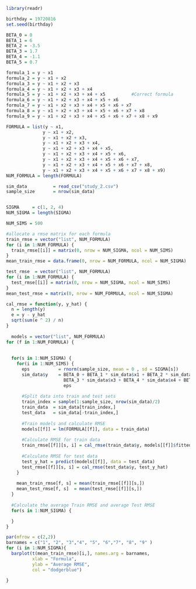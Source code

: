```r
library(readr)

birthday = 19720816
set.seed(birthday)

BETA_0 = 0
BETA_1 = 6
BETA_2 = -3.5
BETA_3 = 1.7
BETA_4 = -1.1
BETA_5 = 0.7

formula_1 = y ~ x1
formula_2 = y ~ x1 + x2
formula_3 = y ~ x1 + x2 + x3
formula_4 = y ~ x1 + x2 + x3 + x4
formula_5 = y ~ x1 + x2 + x3 + x4 + x5          #Correct formula
formula_6 = y ~ x1 + x2 + x3 + x4 + x5 + x6
formula_7 = y ~ x1 + x2 + x3 + x4 + x5 + x6 + x7
formula_8 = y ~ x1 + x2 + x3 + x4 + x5 + x6 + x7 + x8
formula_9 = y ~ x1 + x2 + x3 + x4 + x5 + x6 + x7 + x8 + x9

FORMULA = list(y ~ x1, 
              y ~ x1 + x2, 
              y ~ x1 + x2 + x3,
              y ~ x1 + x2 + x3 + x4,
              y ~ x1 + x2 + x3 + x4 + x5,
              y ~ x1 + x2 + x3 + x4 + x5 + x6,
              y ~ x1 + x2 + x3 + x4 + x5 + x6 + x7, 
              y ~ x1 + x2 + x3 + x4 + x5 + x6 + x7 + x8,
              y ~ x1 + x2 + x3 + x4 + x5 + x6 + x7 + x8 + x9)
NUM_FORMULA = length(FORMULA)

sim_data          = read_csv("study_2.csv")
sample_size       = nrow(sim_data)


SIGMA     = c(1, 2, 4)
NUM_SIGMA = length(SIGMA)

NUM_SIMS = 500

#allocate a rmse matrix for each formula
train_rmse = vector("list", NUM_FORMULA)
for (i in 1:NUM_FORMULA) {
  train_rmse[[i]] = matrix(0, nrow = NUM_SIGMA, ncol = NUM_SIMS)
}
mean_train_rmse = data.frame(0, nrow = NUM_FORMULA, ncol = NUM_SIGMA)

test_rmse  = vector("list", NUM_FORMULA)
for (i in 1:NUM_FORMULA) {
  test_rmse[[i]] = matrix(0, nrow = NUM_SIGMA, ncol = NUM_SIMS)
}
mean_test_rmse = matrix(0, nrow = NUM_FORMULA, ncol = NUM_SIGMA)
```

```r
cal_rmse = function(y, y_hat) {
  n = length(y)
  e = y - y_hat
  sqrt(sum(e ^ 2) / n)
}
  
  models = vector("list", NUM_FORMULA)
for (f in 1:NUM_FORMULA) {
  
  
  for(s in 1:NUM_SIGMA) {
    for(i in 1:NUM_SIMS) {
      eps           = rnorm(sample_size, mean = 0 , sd = SIGMA[s])
      sim_data$y    = BETA_0 + BETA_1 * sim_data$x1 + BETA_2 * sim_data$x2 + 
                      BETA_3 * sim_data$x3 + BETA_4 * sim_data$x4 + BETA_5 * sim_data$x5 + 
                      eps
      
      #Split data into train and test sets
      train_index = sample(1:sample_size, nrow(sim_data)/2)
      train_data  = sim_data[train_index,]
      test_data   = sim_data[-train_index,]
      
      #Train models and calculate RMSE
      models[[f]] = lm(FORMULA[[f]], data = train_data)
        
      #Calculate RMSE for train data
      train_rmse[[f]][s, i] = cal_rmse(train_data$y, models[[f]]$fitted.values)
  
      #Calculate RMSE for test data
      test_y_hat = predict(models[[f]], data = test_data)
      test_rmse[[f]][s, i] = cal_rmse(test_data$y, test_y_hat)
    }
    
    mean_train_rmse[f, s] = mean(train_rmse[[f]][s,])
    mean_test_rmse[f, s]  = mean(test_rmse[[f]][s,])
  }
  
  #Calculate the average Train RMSE and average Test RMSE
  for(s in 1:NUM_SIGMA) {

  }
}
```

```r
par(mfrow = c(2,2))
barnames = c("1", "2", "3","4", "5", "6","7", "8", "9" )
for (i in 1:NUM_SIGMA){
  barplot(t(mean_train_rmse)[i,], names.arg = barnames,
          xlab = "Formula",
          ylab = "Average RMSE",
          col = "dodgerblue")
  
}
```

